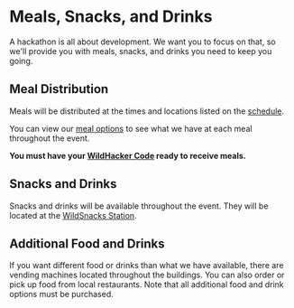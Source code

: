 # Meals, Snacks, and Drinks

A hackathon is all about development. We want you to focus on that, so we'll provide you with meals, snacks, and drinks you need to keep you going.

## Meal Distribution

Meals will be distributed at the times and locations listed on the [schedule](/schedule).

You can view our [meal options](/logistics/meal-options) to see what we have at each meal throughout the event.

**You must have your [WildHacker Code](https://dashboard.wildhacks.net/code) ready to receive meals.**

## Snacks and Drinks

Snacks and drinks will be available throughout the event. They will be located at the [WildSnacks Station](/map).

## Additional Food and Drinks

If you want different food or drinks than what we have available, there are vending machines located throughout the buildings. You can also order or pick up food from local restaurants. Note that all additional food and drink options must be purchased.
